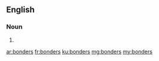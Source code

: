 ==English==

===Noun===
{{head|en|plural}}

# {{plural of|bonder|lang=en}}

[[ar:bonders]]
[[fr:bonders]]
[[ku:bonders]]
[[mg:bonders]]
[[my:bonders]]